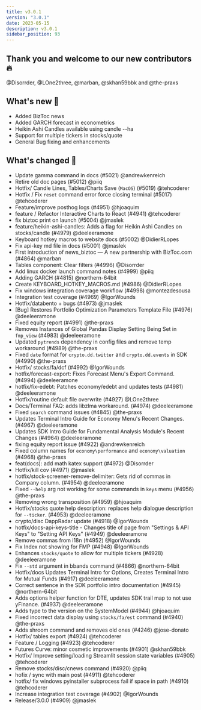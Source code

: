 ```yaml
---
title: v3.0.1
version: "3.0.1"
date: 2023-05-15
description: v3.0.1
sidebar_position: 93
---
```


## Thank you and welcome to our new contributors 🔥
@Disorrder, @LOne2three, @marban, @skhan59bbk and @the-praxs

## What's new 🎉

- Added BizToc news
- Added GARCH forecast in econometrics
- Heikin Ashi Candles available using candle --ha
- Support for multiple tickers in stocks/quote
- General Bug fixing and enhancements

## What's changed 🚀
* Update gamma command in docs (#5021) @andrewkenreich
* Retire old doc pages (#5012) @piiq
* Hotfix/ Candle Lines, Tables/Charts Save (`MacOS`) (#5019) @tehcoderer
* Hotfix / Fix `reset` command error force closing terminal (#5017) @tehcoderer
* Feature/improve posthog logs (#4951) @hjoaquim
* feature / Refactor Interactive Charts to React (#4941) @tehcoderer
* fix biztoc print on launch (#5004) @jmaslek
* feature/heikin-ashi-candles: Adds a flag for Heikin Ashi Candles on stocks/candle (#4979) @deeleeramone
* Keyboard hotkey macros to website docs (#5002) @DidierRLopes
* Fix api-key md file in docs (#5001) @jmaslek
* First introduction of news_biztoc — A new partnership with BizToc.com (#4864) @marban
* Tables component: Clear filters (#4996) @Disorrder
* Add linux docker launch command notes (#4999) @piiq
* Adding GARCH (#4815) @northern-64bit
* Create KEYBOARD_HOTKEY_MACROS.md (#4986) @DidierRLopes
* Fix windows integration coverage workflow (#4998) @montezdesousa
* Integration test coverage (#4969) @IgorWounds
* Hotfix/databento + bugs (#4973) @jmaslek
* [Bug] Restores Portfolio Optimization Parameters Template File (#4976) @deeleeramone
* Fixed equity report (#4991) @the-praxs
* Removes Instances of Global Pandas Display Setting Being Set in `fmp_view` (#4983) @deeleeramone
* Updated `pytrends` dependency in config files and remove temp workaround (#4989) @the-praxs
* Fixed `date` format for `crypto.dd.twitter` and `crypto.dd.events` in SDK (#4990) @the-praxs
* Hotfix/ stocks/fa/dcf (#4992) @IgorWounds
* hotfix/forecast-export: Fixes Forecast Menu's Export Command. (#4994) @deeleeramone
* hotfix/fix-edebt: Patches economy/edebt and updates tests (#4981) @deeleeramone
* Hotfix/routine default file overwrite (#4927) @LOne2three
* Docs/Terminal FAQ: adds libzlma workaround. (#4974) @deeleeramone
* Fixed `search` command issues (#4845) @the-praxs
* Updates Terminal Intro Guide for Economy Menu's Recent Changes. (#4967) @deeleeramone
* Updates SDK Intro Guide for Fundamental Analysis Module's Recent Changes (#4964) @deeleeramone
* fixing equity report issue (#4922) @andrewkenreich
* Fixed column names for `economy\performance` and `economy\valuation` (#4968) @the-praxs
* feat(docs): add math katex support (#4972) @Disorrder
* Hotfix/kill cov (#4971) @jmaslek
* hotfix/stock-screener-remove-delimiter: Gets rid of commas in Company column. (#4954) @deeleeramone
* Fixed `--help` arg not working for some commands in `keys` menu (#4956) @the-praxs
* Removing wrong transposition (#4959) @hjoaquim
* Hotfix/stocks quote help description: replaces help dialogue description for `--ticker`. (#4953) @deeleeramone
* crypto/disc DappRadar update (#4918) @IgorWounds
* hotfix/docs-api-keys-title - Changes title of page from "Settings & API Keys" to "Setting API Keys" (#4949) @deeleeramone
* Remove commas from i18n (#4952) @IgorWounds
* Fix Index not showing for FMP (#4948) @IgorWounds
* Enhances `stocks/quote` to allow for multiple tickers (#4928) @deeleeramone
* Fix `--std` argument in bbands command (#4866) @northern-64bit
* Hotfix/docs Updates Terminal Intro for Options, Creates Terminal Intro for Mutual Funds (#4917) @deeleeramone
* Correct sentence in the SDK portfolio intro documentation (#4945) @northern-64bit
* Adds options helper function for DTE, updates SDK trail map to not use yFinance. (#4937) @deeleeramone
* Adds type to the version on the SystemModel (#4944) @hjoaquim
* Fixed incorrect data display using `stocks/fa/est` command (#4940) @the-praxs
* Adds shroom command and removes old ones (#4246) @jose-donato
* Hotfix/ tables export (#4924) @tehcoderer
* Feature / Logging (#4923) @tehcoderer
* Futures Curve: minor cosmetic improvements  (#4901) @skhan59bbk
* Hotfix/ Improve setting/loading Streamlit session state variables (#4905) @tehcoderer
* Remove stocks/disc/cnews command  (#4920) @piiq
* hofix / sync with main post (#4911) @tehcoderer
* hotfix/ fix windows pyinstaller subprocess fail if space in path (#4910) @tehcoderer
* Increase integration test coverage (#4902) @IgorWounds
* Release/3.0.0 (#4909) @jmaslek
